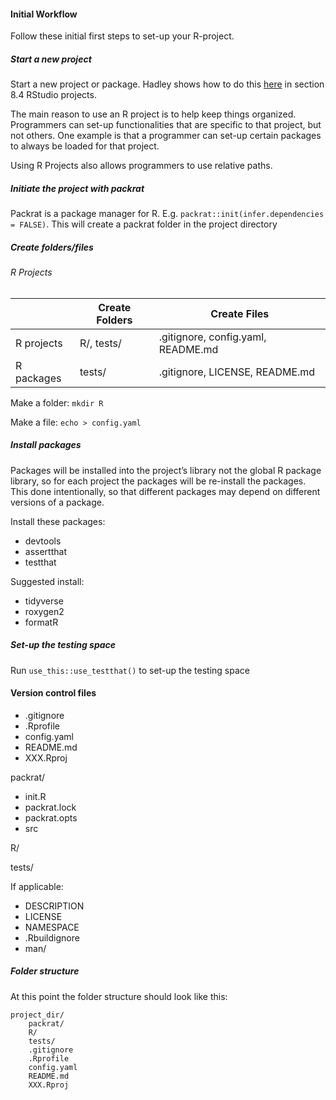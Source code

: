 #### Initial Workflow {-}

Follow these initial first steps to set-up your R-project.

##### Start a new project {-}

Start a new project or package. Hadley shows how to do this [here](https://r4ds.had.co.nz/workflow-projects.html#rstudio-projects) in section 8.4 RStudio projects.

The main reason to use an R project is to help keep things organized. Programmers can set-up functionalities that are specific to that project, but not others. One example is that a programmer can set-up certain packages to always be loaded for that project. 

Using R Projects also allows programmers to use relative paths.

##### Initiate the project with packrat {-}

Packrat is a package manager for R. E.g. `packrat::init(infer.dependencies = FALSE)`. This will create a packrat folder in the project directory

##### Create folders/files {-}

###### R Projects {-}

||Create Folders|Create Files| 
|----------|------|-----------|
|R projects|R/, tests/|.gitignore, config.yaml, README.md|
|R packages|tests/|.gitignore, LICENSE, README.md|

Make a folder: `mkdir R`

Make a file: `echo > config.yaml`

##### Install packages {-}

Packages will be installed into the project's library not the global R package library, so for each project the packages will be re-install the packages. This done intentionally, so that different packages may depend on different versions of a package. 

Install these packages:

* devtools
* assertthat
* testthat

Suggested install:

* tidyverse
* roxygen2
* formatR

##### Set-up the testing space {-}

Run `use_this::use_testthat()` to set-up the testing space

#### Version control files {-}

* .gitignore
* .Rprofile
* config.yaml
* README.md
* XXX.Rproj

packrat/

* init.R
* packrat.lock
* packrat.opts
* src

R/

tests/

If applicable:

* DESCRIPTION
* LICENSE
* NAMESPACE
* .Rbuildignore
* man/
	
##### Folder structure {-}

At this point the folder structure should look like this:

```
project_dir/
	packrat/
	R/
	tests/
	.gitignore
	.Rprofile
	config.yaml
	README.md
	XXX.Rproj
```